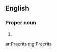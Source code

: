 ==English==

===Proper noun===
{{head|en|plural}}

# {{plural of|Pracrit|lang=en|nocat=1}}

[[ar:Pracrits]]
[[mg:Pracrits]]